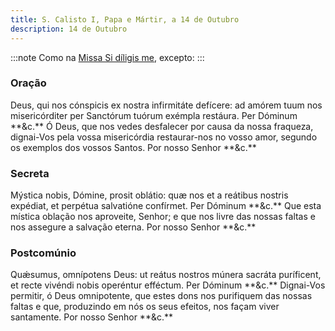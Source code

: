 ```yaml
---
title: S. Calisto I, Papa e Mártir, a 14 de Outubro
description: 14 de Outubro
---
```


:::note
Como na [Missa Si díligis me](/missal/comum/sumospontifices), excepto:
:::

### Oração

<div class="grid grid-cols-2 gap-5">
  <span class="text-justify">
    Deus, qui nos cónspicis ex nostra infirmitáte defícere: ad amórem tuum nos
    misericórditer per Sanctórum tuórum exémpla restáura. Per Dóminum **&c.**
  </span>
  <span class="text-justify">
    Ó Deus, que nos vedes desfalecer por causa da nossa fraqueza, dignai-Vos
    pela vossa misericórdia restaurar-nos no vosso amor, segundo os exemplos dos
    vossos Santos. Por nosso Senhor **&c.**
  </span>
</div>

### Secreta

<div class="grid grid-cols-2 gap-5">
  <span class="text-justify">
    Mýstica nobis, Dómine, prosit oblátio: quæ nos et a reátibus nostris
    expédiat, et perpétua salvatióne confírmet. Per Dóminum **&c.**
  </span>
  <span class="text-justify">
    Que esta mística oblação nos aproveite, Senhor; e que nos livre das nossas
    faltas e nos assegure a salvação eterna. Por nosso Senhor **&c.**
  </span>
</div>

### Postcomúnio

<div class="grid grid-cols-2 gap-5">
  <span class="text-justify">
    Quǽsumus, omnípotens Deus: ut reátus nostros múnera sacráta puríficent, et
    recte vivéndi nobis operéntur efféctum. Per Dóminum **&c.**
  </span>
  <span class="text-justify">
    Dignai-Vos permitir, ó Deus omnipotente, que estes dons nos purifiquem das
    nossas faltas e que, produzindo em nós os seus efeitos, nos façam viver
    santamente. Por nosso Senhor **&c.**
  </span>
</div>
